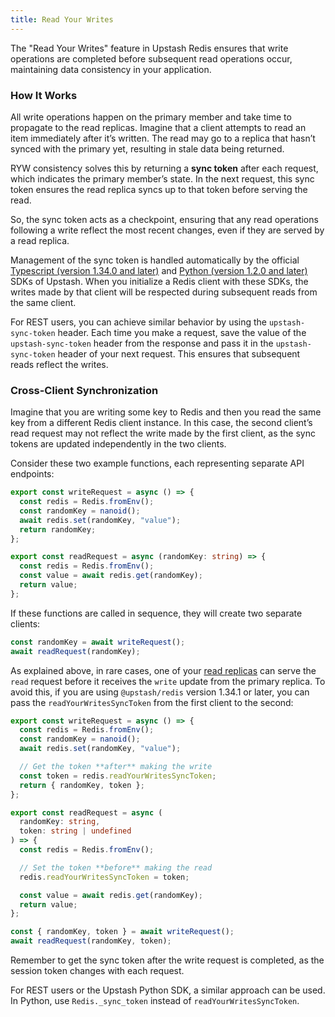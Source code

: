 ```yaml
---
title: Read Your Writes
---
```


The "Read Your Writes" feature in Upstash Redis ensures that write operations are completed before subsequent read operations occur, maintaining data consistency in your application.

### How It Works

All write operations happen on the primary member and take time to propagate to the read replicas. Imagine that a client attempts to read an item immediately after it’s written. The read may go to a replica that hasn’t synced with the primary yet, resulting in stale data being returned.

RYW consistency solves this by returning a **sync token** after each request, which indicates the primary member’s state. In the next request, this sync token ensures the read replica syncs up to that token before serving the read.

So, the sync token acts as a checkpoint, ensuring that any read operations following a write reflect the most recent changes, even if they are served by a read replica.

Management of the sync token is handled automatically by the official [Typescript (version 1.34.0 and later)](/redis/sdks/ts/overview) and [Python (version 1.2.0 and later)](/redis/sdks/py/overview) SDKs of Upstash. When you initialize a Redis client with these SDKs, the writes made by that client will be respected during subsequent reads from the same client.

For REST users, you can achieve similar behavior by using the `upstash-sync-token` header. Each time you make a request, save the value of the `upstash-sync-token` header from the response and pass it in the `upstash-sync-token` header of your next request. This ensures that subsequent reads reflect the writes.

### Cross-Client Synchronization

Imagine that you are writing some key to Redis and then you read the same key from a different Redis client instance. In this case, the second client’s read request may not reflect the write made by the first client, as the sync tokens are updated independently in the two clients.

Consider these two example functions, each representing separate API endpoints:

```ts
export const writeRequest = async () => {
  const redis = Redis.fromEnv();
  const randomKey = nanoid();
  await redis.set(randomKey, "value");
  return randomKey;
};

export const readRequest = async (randomKey: string) => {
  const redis = Redis.fromEnv();
  const value = await redis.get(randomKey);
  return value;
};
```

If these functions are called in sequence, they will create two separate clients:

```ts
const randomKey = await writeRequest();
await readRequest(randomKey);
```

As explained above, in rare cases, one of your [read replicas](/redis/features/globaldatabase#primary-region-and-read-regions) can serve the `read` request before it receives the `write` update from the primary replica. To avoid this, if you are using `@upstash/redis` version 1.34.1 or later, you can pass the `readYourWritesSyncToken` from the first client to the second:

```ts
export const writeRequest = async () => {
  const redis = Redis.fromEnv();
  const randomKey = nanoid();
  await redis.set(randomKey, "value");

  // Get the token **after** making the write
  const token = redis.readYourWritesSyncToken;
  return { randomKey, token };
};

export const readRequest = async (
  randomKey: string,
  token: string | undefined
) => {
  const redis = Redis.fromEnv();

  // Set the token **before** making the read
  redis.readYourWritesSyncToken = token;

  const value = await redis.get(randomKey);
  return value;
};

const { randomKey, token } = await writeRequest();
await readRequest(randomKey, token);
```

Remember to get the sync token after the write request is completed, as the session token changes with each request.

For REST users or the Upstash Python SDK, a similar approach can be used. In Python, use `Redis._sync_token` instead of `readYourWritesSyncToken`.
